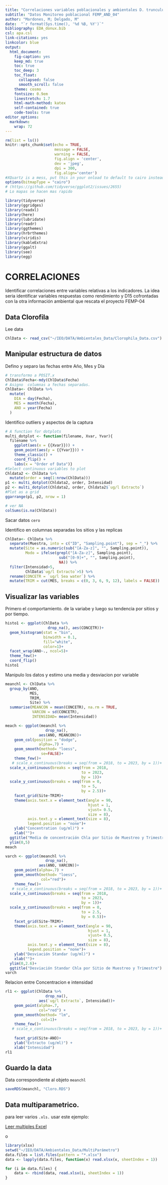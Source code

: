 ```yaml
---
title: "Correlaciones variables poblacionales y ambientales D. trunculus"
subtitle: "Datos Monitoreo poblacional FEMP_AND_04"
author: "Mardones, M; Delgado, M"
date:  "`r format(Sys.time(), '%d %B, %Y')`"
bibliography: EDA_donux.bib
csl: apa.csl
link-citations: yes
linkcolor: blue
output: 
  html_document:
    fig-caption: yes
    keep_md: true
    toc: true
    toc_deep: 3
    toc_float:
      collapsed: false
      smooth_scroll: false
    theme: cosmo
    fontsize: 0.9em
    linestretch: 1.7
    html-math-method: katex
    self-contained: true
    code-tools: true
editor_options: 
  markdown: 
    wrap: 72
---
```


```r
rm(list = ls())
knitr::opts_chunk$set(echo = TRUE,
                      message = FALSE,
                      warning = FALSE,
                      fig.align = 'center',
                      dev = 'jpeg',
                      dpi = 300, 
                      fig.align='center')
#XQuartz is a mess, put this in your onload to default to cairo instead
options(bitmapType = "cairo") 
# (https://github.com/tidyverse/ggplot2/issues/2655)
# Lo mapas se hacen mas rapido
```

```r
library(tidyverse)
library(ggridges)
library(readxl)
library(here)
library(lubridate)
library(readr)
library(ggthemes)
library(hrbrthemes)
library(viridis)
library(kableExtra)
library(ggalt)
library(see)
library(egg)
```

# CORRELACIONES

Identificar correlaciones entre variables relativas a los indicadores. La idea seria identificar variables respuestas como rendimiento y D15 cofrontadas con la otra información ambiental que rescata el proyecto FEMP-04

## Data Clorofila 

Lee data 
```r
ChlData <- read_csv("~/IEO/DATA/Ambientales_Data/Clorophila_Data.csv")
```

## Manipular estructura de datos 


Defino y separo las fechas entre Año, Mes y Día

```r
# transformo a POSIT.x
ChlData$Fecha<-mdy(ChlData$Fecha)
# Asigno  columnas a fechas separadas.
ChlData<- ChlData %>%
  mutate(
    DIA = day(Fecha),
    MES = month(Fecha),
    ANO = year(Fecha)
  )
```



Identifico outliers y aspectos de la captura
```r
# A function for dotplots
multi_dotplot <- function(filename, Xvar, Yvar){
  filename %>%
    ggplot(aes(x = {{Xvar}})) +
    geom_point(aes(y = {{Yvar}})) +
    theme_classic() +
    coord_flip() +
    labs(x = "Order of Data")}
#Select continuous variables to plot
Chldata2 <- ChlData %>%
  mutate(order = seq(1:nrow(ChlData)))
p1 <- multi_dotplot(Chldata2, order, Intensidad)
p2 <- multi_dotplot(Chldata2, order, Chldata2$`ug/l Extracto`)
#Plot as a grid
ggarrange(p1, p2, nrow = 1)
```

```r
# ver NA
colSums(is.na(ChlData))
```

Sacar datos `cero`

Identifico en columnas separadas los sitios y las replicas

```r
ChlData<- ChlData %>% 
  separate(Muestra, into = c("ID", "Sampling.point"), sep = "_") %>% 
  mutate(Site = as.numeric(sub("[A-Za-z]", "", Sampling.point)),
         Modo = ifelse(grepl("[A-Za-z]", Sampling.point), 
                        sub("[0-9]+", "", Sampling.point), 
                        NA)) %>% 
  filter(Intensidad>5,
         ChlData$`ug/l Extracto`>5) %>% 
  rename(CONCETR = `ug/l Sea water`) %>% 
  mutate(TRIM = cut(MES, breaks = c(0, 3, 6, 9, 12), labels = FALSE))

```

## Visualizar las variables

Primero el comportamiento. de la variabe y luego su tendencia por sitios y por tiempo.

```r
histo1 <- ggplot(ChlData %>% 
                   drop_na(), aes(CONCETR))+
  geom_histogram(stat = "bin",
                 binwidth = 0.1,
                 fill="white",
                 color=1)+
  facet_wrap(ANO~., ncol=5)+
  theme_few()+
  coord_flip()
histo1
```


Manipulo los datos y estimo una media y desviacion por variable

```r
meanchl <- ChlData %>% 
  group_by(ANO,
           MES,
           TRIM,
           Site) %>% 
  summarise(MEANCON = mean(CONCETR), na.rm = TRUE,
            VARCON = sd(CONCETR),
            INTENSIDAD= mean(Intensidad))
```

```r
meach <- ggplot(meanchl %>% 
                  drop_na(), 
               aes(ANO, MEANCON))+
    geom_col(position = "dodge",
               alpha=.7) +
    geom_smooth(method= "loess",
                se=FALSE)+
    theme_few()+ 
   # scale_x_continuous(breaks = seq(from = 2018, to = 2023, by = 1))+
  scale_x_continuous(breaks = seq(from = 2018, 
                                  to = 2023, 
                                  by = 1))+
  scale_y_continuous(breaks = seq(from = 0, 
                                  to = 5, 
                                  by = 2.5))+
    facet_grid(Site~TRIM)+
    theme(axis.text.x = element_text(angle = 90,
                                     hjust = 1,
                                     vjust= 0.5,
                                     size = 8),
          axis.text.y = element_text(size = 8),
          legend.position = "none")+
    ylab("Concentration (ug/ml)") +
    xlab("")+
  ggtitle("Media de concentración Chla por Sitio de Muestreo y Trimestre")+
  ylim(0,5)
meach
```

```r
varch <- ggplot(meanchl %>% 
                  drop_na(), 
               aes(ANO, VARCON))+
    geom_point(alpha=.7) +
    geom_smooth(method= "loess",
                col="red")+
    theme_few()+ 
   # scale_x_continuous(breaks = seq(from = 2018, to = 2023, by = 1))+
  scale_x_continuous(breaks = seq(from = 2018, 
                                  to = 2023, 
                                  by = 1))+
  scale_y_continuous(breaks = seq(from = 0, 
                                  to = 2.5, 
                                  by = 0.5))+
    facet_grid(Site~TRIM)+
    theme(axis.text.x = element_text(angle = 90,
                                     hjust = 1,
                                     vjust= 0.5,
                                     size = 8),
          axis.text.y = element_text(size = 8),
          legend.position = "none")+
    ylab("Desviación Standar (ug/ml)") +
    xlab("")+
  ylim(0,2.6)+
  ggtitle("Desviación Standar Chla por Sitio de Muestreo y Trimestre")
varch
```

Relacion entre Concentracion e intensidad

```r
rl1 <- ggplot(ChlData %>% 
                  drop_na(), 
               aes(`ug/l Extracto`, Intensidad))+
    geom_point(alpha=.7,
               col="red") +
    geom_smooth(method= "lm",
                col=1)+
    theme_few()+ 
   # scale_x_continuous(breaks = seq(from = 2018, to = 2023, by = 1))+
 
    facet_grid(Site~ANO)+
    ylab("Extracto (ug/ml)") +
    xlab("Intensidad")
rl1
```


## Guardo la data 

Data correspondiente al objeto `meanchl`

```r
saveRDS(meanchl, "Cloro.RDS")
```

## Data multiparametrico.


para leer varios `.xls.` usar este ejemplo:

[Leer multiples Excel](https://stackoverflow.com/questions/32888757/how-can-i-read-multiple-excel-files-into-r)

o 

```r
library(xlsx)
setwd("~/IEO/DATA/Ambientales_Data/MultiParámetro")
data.files = list.files(pattern = "*.xlsx")
data <- lapply(data.files, function(x) read.xlsx(x, sheetIndex = 1))

for (i in data.files) {
    data <- rbind(data, read.xlsx(i, sheetIndex = 1))
}
```

